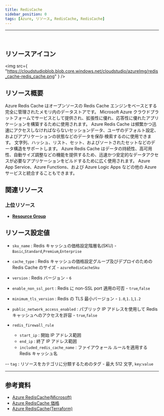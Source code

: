 ```yaml
---
title: RedisCache
sidebar_position: 0
tags: [Azure, リソース, RedisCache, RedisCache]
---
```


<hr />
<br />

## リソースアイコン

<img
    src={
        "https://cloudstudioblob.blob.core.windows.net/cloudstudio/azureImg/redis_cache-redis_cache.png"
    }
/>

## リソース概要

Azure Redis Cache はオープンソースの Redis Cache エンジンをベースとする完全に管理されたメモリ内のデータストアです。
Microsoft Azure クラウドプラットフォームでサービスとして提供され、拡張性に優れ、応答性に優れたアプリケーションを構築するために使用されます。
Azure Redis Cache は頻繁かつ迅速にアクセスしなければならないセッションデータ、ユーザのデフォルト設定、およびアプリケーションの状態などのデータを保存·検索するのに使用できます。
文字列、ハッシュ、リスト、セット、およびソートされたセットなどのデータ構造をサポートします。
Azure Redis Cache はデータの持続性、高可用性、自動サイズ調整などの機能を提供するため、迅速かつ安定的なデータアクセスが必要なアプリケーションをビルドするために広く使用されます。
Azure App Service、Azure Functions、および Azure Logic Apps などの他の Azure サービスと統合することもできます。

## 関連リソース

### 上位リソース

-   [**Resource Group**](https://docs.cstudio.app/ja/docs/resource/azure/Base/ResourceGroup)

## リソース設定値

-   `sku_name` : Redis キャッシュの価格設定階層名(SKU) - `Basic`,`Standard`,`Premium`,`Enterprise`

-   `cache_type` : Redis キャッシュの価格設定グループ及びデプロイのための Redis Cache のサイズ - `azureRedisCacheSku`

-   `version` : Redis バージョン - `6`

-   `enable_non_ssl_port` : Redis に non-SSL port 適用の可否 - `true`,`false`

-   `minimum_tls_version` : Redis の TLS 最小バージョン - `1.0`,`1.1`,`1.2`

-   `public_network_access_enabled` : パブリック IP アドレスを使用して Redis キャッシュへのアクセスを許容 - `true`,`false`

-   `redis_firewall_rule`

    -   `start_ip` : 開始 IP アドレス範囲
    -   `end_ip` : 終了 IP アドレス範囲
    -   `included_redis_cache_name` : ファイアウォール ルールを適用する Redis キャッシュ名

-- `tag` : リソースをカテゴリに分類するためのタグ - 最大 512 文字, `key`:`value`

---

## 参考資料

-   [Azure RedisCache(Microsoft)](https://learn.microsoft.com/en-us/azure/azure-cache-for-redis/cache-overview)
-   [Azure RedisCache 価格](https://azure.microsoft.com/ko-kr/pricing/details/cache/)
-   [Azure RedisCache(Terraform)](https://registry.terraform.io/providers/hashicorp/azurerm/latest/docs/resources/redis_cache)
